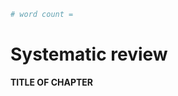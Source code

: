 
```r
# word count = 
```

# Systematic review {#chapter2}

<style>
body {
text-align: justify}
</style>

**TITLE OF CHAPTER** 

